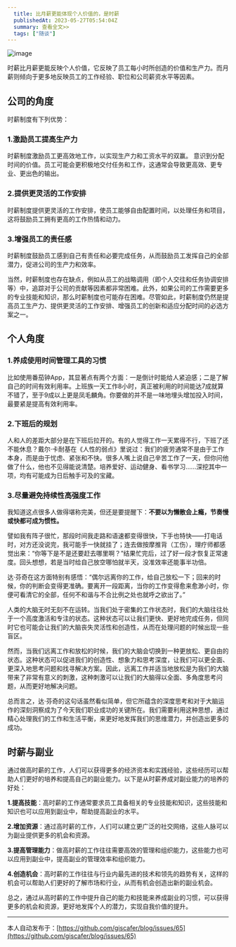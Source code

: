 ```yaml
---
  title: 比月薪更能体现个人价值的，是时薪
  publishedAt: 2023-05-27T05:54:04Z
  summary: 查看全文>>
  tags: ["随谈"]
---
```



![image](https://github.com/giscafer/blog/assets/8676711/eccee615-133f-401c-a6b1-c6da1c00248d)

时薪比月薪更能反映个人价值，它反映了员工每小时所创造的价值和生产力。而月薪则倾向于更多地反映员工的工作经验、职位和公司薪资水平等因素。

## 公司的角度

时薪制度有下列优势：

### 1.激励员工提高生产力

时薪制度激励员工更高效地工作，以实现生产力和工资水平的双赢。 意识到分配时间的价值。员工可能会更积极地交付任务和工作，这通常会导致更高效、更专业、更出色的输出。

### 2.提供更灵活的工作安排

时薪制度提供更灵活的工作安排，使员工能够自由配置时间，以处理任务和项目，这将鼓励员工拥有更高的工作热情和动力。

### 3.增强员工的责任感

时薪制度鼓励员工感到自己有责任和必要完成任务，从而鼓励员工发挥自己的全部潜力，促进公司的生产力和效率。

当然，时薪制度也存在缺点，例如从员工的战略调用（即个人交往和任务协调安排等）中，追踪对于公司的贡献等因素都非常困难。此外，如果公司的工作需要更多的专业技能和知识，那么时薪制度也可能存在困难。尽管如此，时薪制度仍然是提高员工生产力、提供更灵活的工作安排、增强员工的创新和适应分配时间的必选方案之一。


## 个人角度

### 1.养成使用时间管理工具的习惯

比如使用番茄钟App，其显著点有两个方面：一是倒计时能给人紧迫感；二是了解自己的时间有效利用率。上班族一天工作8小时，真正被利用的时间能达7成就算不错了，至于9成以上更是凤毛麟角。你要做的并不是一味地埋头增加投入时间，最要紧是提高有效利用率。

### 2.下班后的规划

人和人的差距大部分是在下班后拉开的。有的人觉得工作一天累得不行，下班了还不能休息？戴尔·卡耐基在《人性的弱点》里说过：我们的疲劳通常不是由于工作本身，而是由于忧虑、紧张和不快。很多人嘴上说自己辛苦工作了一天，但你问他做了什么，他也不见得能说清楚。培养爱好、运动健身、看书学习……深挖其中一项，均有可能成为日后触手可及的宝藏。

###  3.尽量避免持续性高强度工作

我知道这点很多人做得堪称完美，但还是要提醒下：**不要以为懒散会上瘾，节奏慢或快都可成为惯性。**

譬如我有阵子很忙，那段时间我走路和语速都变得很快，下手也特快——打电话时，对方还没说完，我可能手一快就挂了；连去做按摩推背（工伤），理疗师都感觉出来：“你等下是不是还要赶去哪里啊？”结果忙完后，过了好一段才恢复正常速度。回头想想，若是当时给自己放空哪怕就半天，没准效率还能事半功倍。

达·芬奇在这方面特别有感悟：“偶尔远离你的工作，给自己放松一下；回来的时候，你的判断会变得更准确。要离开一段距离，当你的工作变得愈来愈渺小时，你便可看清它的全部，任何不和谐与不合比例之处也就呼之欲出了。”

人类的大脑无时无刻不在运转。当我们处于密集的工作状态时，我们的大脑往往处于一个高度激活和专注的状态。这种状态可以让我们更快、更好地完成任务，但同时它也可能会让我们的大脑丧失灵活性和创造性，从而在处理问题的时候出现一些盲区。

然而，当我们远离工作和放松的时候，我们的大脑会切换到一种更放松、更自由的状态。这种状态可以促进我们的创造性、想象力和思考深度，让我们可以更全面、更深入地思考问题和找寻解决方案。因此，远离工作并适当地放松是为我们的大脑带来了非常有意义的刺激，这种刺激可以让我们的大脑得以全面、多角度思考问题，从而更好地解决问题。

总而言之，达·芬奇的这句话虽然看似简单，但它所蕴含的深度思考和对于大脑运作的深刻洞察成为了今天我们职业成功的关键所在。我们需要利用这种思想，通过精心处理我们的工作和生活平衡，来更好地发挥我们的思维潜力，并创造出更多的成功。

## 时薪与副业

通过做高时薪的工作，人们可以获得更多的经济资本和实践经验，这些经历可以帮助人们更好的培养和提高自己的副业能力。以下是从时薪养成对副业能力的培养的好处：

**1.提高技能**：高时薪的工作通常要求员工具备相关的专业技能和知识，这些技能和知识也可以应用到副业中，帮助提高副业的水平。

**2.增加资源**：通过高时薪的工作，人们可以建立更广泛的社交网络，这些人脉可以为副业提供更多的机会和资源。

**3.提高管理能力**：做高时薪的工作往往需要高效的管理和组织能力，这些能力也可以应用到副业中，提高副业的管理效率和组织能力。

**4.创造机会**：高时薪的工作往往与行业内最先进的技术和领先的趋势有关，这样的机会可以帮助人们更好的了解市场和行业，从而有机会创造出新的副业机会。

总之，通过从高时薪的工作中提升自己的能力和技能来养成副业的习惯，可以获得更多的机会和资源，更好地发挥个人的潜力，实现自我价值的提升。



---
本人自动发布于：[https://github.com/giscafer/blog/issues/65](https://github.com/giscafer/blog/issues/65)
